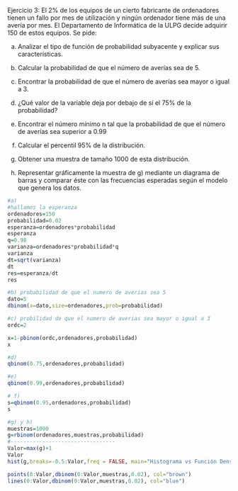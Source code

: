 Ejercicio 3:  El 2% de los equipos de un cierto fabricante
de ordenadores tienen un fallo por mes de utilización y
ningún ordenador tiene más de una avería por mes. El
Departamento de Informática de la ULPG decide adquirir 
150 de estos equipos. Se pide: 
 
a) Analizar el tipo de función de probabilidad subyacente
y explicar sus características. 

b) Calcular la probabilidad de que el número de averías sea de 5. 

c) Encontrar la probabilidad de que el número de averías sea mayor o igual a 3. 

d) ¿Qué valor de la variable deja por debajo de sí el 75% de la probabilidad?
  
e) Encontrar el número mínimo n tal que la probabilidad de que el número de averías sea superior a 0.99 

f) Calcular el percentil 95% de la distribución. 

g) Obtener una muestra de tamaño 1000 de esta distribución. 

h) Representar gráficamente la muestra de g) mediante un
diagrama de barras y comparar éste con las frecuencias esperadas 
según el modelo que genera los datos.


```{r}
#a)
#hallamos la esperanza
ordenadores=150
probabilidad=0.02
esperanza=ordenadores*probabilidad
esperanza
q=0.98
varianza=ordenadores*probabilidad*q
varianza
dt=sqrt(varianza)
dt
res=esperanza/dt
res
```

```{r}

#b) probabilidad de que el numero de averias sea 5
dato=5
dbinom(x=dato,size=ordenadores,prob=probabilidad)

```

```{r}
#c) probilidad de que el numero de averias sea mayor o igual a 3 
ordc=2

x=1-pbinom(ordc,ordenadores,probabilidad)
x

```

```{r}
#d)
qbinom(0.75,ordenadores,probabilidad) 

```

```{r}
#e)
qbinom(0.99,ordenadores,probabilidad) 

```

```{r}
# f)
s=qbinom(0.95,ordenadores,probabilidad)
s

```

```{r}
#g) y h)
muestras=1000
g=rbinom(ordenadores,muestras,probabilidad) 
#---------------------------------
Valor=max(g)+1
Valor
hist(g,breaks=-0.5:Valor,freq = FALSE, main="Histograma vs Función Densidad")  

points(0:Valor,dbinom(0:Valor,muestras,0.02), col="brown") 
lines(0:Valor,dbinom(0:Valor,muestras,0.02), col="blue")  
```

